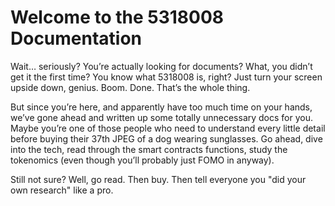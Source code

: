 # Welcome to the 5318008 Documentation
 
Wait… seriously? You’re actually looking for documents? What, you didn’t get it the first time? You know what 5318008 is, right? Just turn your screen upside down, genius. Boom. Done. That’s the whole thing.

But since you’re here, and apparently have too much time on your hands, we’ve gone ahead and written up some totally unnecessary docs for you. Maybe you’re one of those people who need to understand every little detail before buying their 37th JPEG of a dog wearing sunglasses. Go ahead, dive into the tech, read through the smart contracts functions, study the tokenomics (even though you’ll probably just FOMO in anyway).

Still not sure? Well, go read. Then buy. Then tell everyone you "did your own research" like a pro.